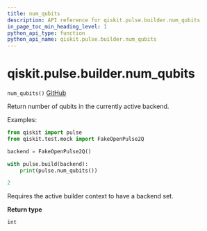 ```yaml
---
title: num_qubits
description: API reference for qiskit.pulse.builder.num_qubits
in_page_toc_min_heading_level: 1
python_api_type: function
python_api_name: qiskit.pulse.builder.num_qubits
---
```


# qiskit.pulse.builder.num\_qubits

<span id="qiskit.pulse.builder.num_qubits" />

`num_qubits()` [GitHub](https://github.com/qiskit/qiskit/tree/stable/0.19/qiskit/pulse/builder.py "view source code")

Return number of qubits in the currently active backend.

Examples:

```python
from qiskit import pulse
from qiskit.test.mock import FakeOpenPulse2Q

backend = FakeOpenPulse2Q()

with pulse.build(backend):
    print(pulse.num_qubits())
```

```python
2
```

<Admonition title="Note" type="note">
  Requires the active builder context to have a backend set.
</Admonition>

**Return type**

`int`

